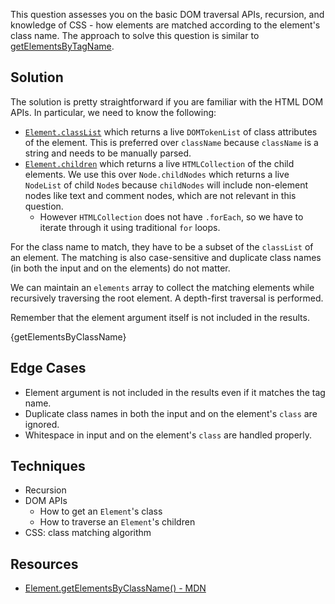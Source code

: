 

This question assesses you on the basic DOM traversal APIs, recursion, and knowledge of CSS - how elements are matched according to the element's class name. The approach to solve this question is similar to [getElementsByTagName](/questions/javascript/get-elements-by-tag-name).

## Solution

The solution is pretty straightforward if you are familiar with the HTML DOM APIs. In particular, we need to know the following:

- [`Element.classList`](https://developer.mozilla.org/en-US/docs/Web/API/Element/classList) which returns a live `DOMTokenList` of class attributes of the element. This is preferred over `className` because `className` is a string and needs to be manually parsed.
- [`Element.children`](https://developer.mozilla.org/en-US/docs/Web/API/Element/children) which returns a live `HTMLCollection` of the child elements. We use this over `Node.childNodes` which returns a live `NodeList` of child `Node`s because `childNodes` will include non-element nodes like text and comment nodes, which are not relevant in this question.
  - However `HTMLCollection` does not have `.forEach`, so we have to iterate through it using traditional `for` loops.

For the class name to match, they have to be a subset of the `classList` of an element. The matching is also case-sensitive and duplicate class names (in both the input and on the elements) do not matter.

We can maintain an `elements` array to collect the matching elements while recursively traversing the root element. A depth-first traversal is performed.

Remember that the element argument itself is not included in the results.

<MDXCodeBlock>{getElementsByClassName}</MDXCodeBlock>

## Edge Cases

- Element argument is not included in the results even if it matches the tag name.
- Duplicate class names in both the input and on the element's `class` are ignored.
- Whitespace in input and on the element's `class` are handled properly.

## Techniques

- Recursion
- DOM APIs
  - How to get an `Element`'s class
  - How to traverse an `Element`'s children
- CSS: class matching algorithm

## Resources

- [Element.getElementsByClassName() - MDN](https://developer.mozilla.org/en-US/docs/Web/API/Element/getElementsByClassName)
